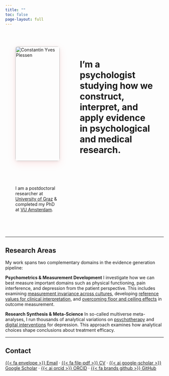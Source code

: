 ```yaml
---
title: ""
toc: false
page-layout: full
---
```


<div style="display: grid; grid-template-columns: 1.2fr 2fr; gap: 4rem; align-items: center; max-width: 1200px; margin: 4rem auto; padding: 0 2rem;">

<!-- Left column: Image -->
<div>
  <img src="plessen_portrait.jpg" alt="Constantin Yves Plessen" style="width: 100%; border-radius: 8px; box-shadow: 0 8px 24px rgba(255, 107, 107, 0.15), 0 2px 8px rgba(0, 0, 0, 0.08); transition: transform 0.3s ease, box-shadow 0.3s ease;" onmouseover="this.style.transform='scale(1.02) rotate(0.5deg)'; this.style.boxShadow='0 12px 32px rgba(255, 107, 107, 0.25), 0 4px 12px rgba(0, 0, 0, 0.12)';" onmouseout="this.style.transform='scale(1) rotate(0deg)'; this.style.boxShadow='0 8px 24px rgba(255, 107, 107, 0.15), 0 2px 8px rgba(0, 0, 0, 0.08)';">
</div>

<!-- Right column: Content -->
<div>

# I'm a psychologist studying how we construct, interpret, and apply evidence in psychological and medical research.

I am a postdoctoral researcher at [University of Graz](https://psychologie.uni-graz.at/en/) & completed my PhD at [VU Amsterdam](https://research.vu.nl/en/publications/research-synthesis-of-psychological-interventions-for-mental-heal).

</div>

</div>

---

## Research Areas

My work spans two complementary domains in the evidence generation pipeline:

**Psychometrics & Measurement Development**
I investigate how we can best measure important domains such as physical functioning, pain interference, and depression from the patient perspective. This includes examining [measurement invariance across cultures](https://doi.org/10.1007/s11136-024-03866-y), developing [reference values for clinical interpretation](https://doi.org/10.1097/CORR.0000000000002798), and [overcoming floor and ceiling effects](https://doi.org/10.1302/2046-3758.1210.BJR-2022-0457.R1) in outcome measurement.

**Research Synthesis & Meta-Science**
In so-called multiverse meta-analyses, I run thousands of analytical variations on [psychotherapy](https://doi.org/10.1136/bmjment-2022-300626) and [digital interventions](https://doi.org/10.1016/j.jad.2024.10.018) for depression. This approach examines how analytical choices shape conclusions about treatment efficacy.

---

## Contact

[{{< fa envelope >}} Email](mailto:constantin.plessen@uni-graz.at) · [{{< fa file-pdf >}} CV](cv.pdf) · [{{< ai google-scholar >}} Google Scholar](https://scholar.google.com/citations?user=_MGIK9oAAAAJ) · [{{< ai orcid >}} ORCID](https://orcid.org/0000-0002-4907-3505) · [{{< fa brands github >}} GitHub](https://github.com/cyplessen)

